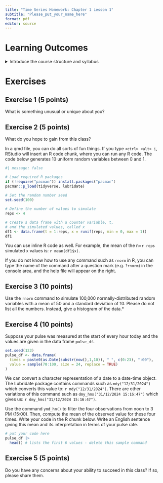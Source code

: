 ```yaml
---
title: "Time Series Homework: Chapter 1 Lesson 1"
subtitle: "Please_put_your_name_here"
format: pdf
editor: source
---
```


<!-- Note: You can change the "format" line above from pdf to html while working on drafts of the exercises. Please submit a pdf of your final results to Canvas -->

<!-- Note: You can change the "editor" line above from source to visual, if you prefer a more visual editor versus raw code -->

# Learning Outcomes

<details>

<summary>Introduce the course structure and syllabus</summary>

```         
-   Get to know each other
-   Describe key concepts in time series analysis
-   Explore an example time series interactively
```

</details>

# Exercises

## Exercise 1 (5 points)

What is something unusual or unique about you?

::: {.callout-note icon="false" title="Answer"}

<!-- Delete this and put your answer here. The three colons mark the end of your answer. -->

:::

## Exercise 2 (5 points)

What do you hope to gain from this class?

::: {.callout-note icon="false" title="Answer"}

<!-- Delete this and put your answer here. The three colons mark the end of your answer. -->

:::

<!-- The following tip can help you complete Exercise 3 -->

::: {.callout-tip title="Tip for Exercise 3"}
In a qmd file, you can do all sorts of fun things. If you type `<ctrl> <alt> i`, RStudio will insert an R code chunk, where you can run any R code. The code below generates 10 uniform random variables between 0 and 1.

```r
#| message: false

# Load required R packages
if (!require("pacman")) install.packages("pacman")
pacman::p_load(tidyverse, lubridate)
               
# Set the random number seed
set.seed(100)

# Define the number of values to simulate
reps <- 4

# Create a data frame with a counter variable, t, 
# and the simulated values, called x
df1 <- data.frame(t = 1:reps, x = runif(reps, min = 0, max = 1))
df1
```

You can use inline R code as well. For example, the mean of the n=`r reps` simulated x values is: `r mean(df1$x)`.

If you do not know how to use any command such as `rnorm` in R, you can type the name of the command after a question mark (e.g. `?rnorm`) in the console area, and the help file will appear on the right.
:::

## Exercise 3 (10 points)

Use the `rnorm` command to simulate 100,000 normally-distributed random variables with a mean of 50 and a standard deviation of 10. Please do not list all the numbers. Instead, give a histogram of the data.\*

::: {.callout-note icon="false" title="Answer"}

<!-- Delete this and put your answer here. The three colons mark the end of your answer. -->

:::

## Exercise 4 (10 points)

Suppose your pulse was measured at the start of every hour today and the values are given in the data frame `pulse_df`.

```r
set.seed(123)
pulse_df <- data.frame(
  times = paste0(as.Date(substr(now(),1,10)), " ", c(0:23), ":00"),
  value = sample(70:100, size = 24, replace = TRUE)
)
```

We can convert a character representation of a date to a date-time object. The Lubridate package contains commands such as `mdy("12/31/2024")` which converts this value to: `r mdy("12/31/2024")`. There are other variations of this command such as `dmy_hms("31/12/2024 15:16:47")` which gives us: `r dmy_hms("31/12/2024 15:16:47")`.

Use the command `ymd_hm()` to filter the four observations from noon to 3 PM (15:00). Then, compute the mean of the observed value for these four times. Write your code in the R chunk below. Write an English sentence giving this mean and its interpretation in terms of your pulse rate.

::: {.callout-note icon="false" title="Answer"}

```r
# put your code here
pulse_df |>
  head() # lists the first 6 values - delete this sample command
```

<!-- Write an English sentence interpreting the mean, which includes an inline R chunk that gives its value. -->

:::

## Exercise 5 (5 points)

Do you have any concerns about your ability to succeed in this class? If so, please share them.

::: {.callout-note icon="false" title="Answer"}

<!-- Delete this and put your answer here. The three colons mark the end of your answer. -->

:::
